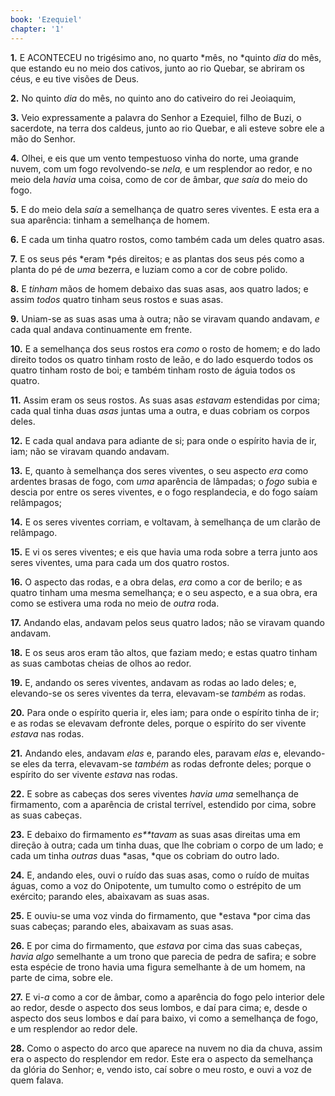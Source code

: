 ```yaml
---
book: 'Ezequiel'
chapter: '1'
---
```


**1.** E ACONTECEU no trigésimo ano, no quarto *mês, no *quinto *dia* do mês, que estando eu no meio dos cativos, junto ao rio Quebar, se abriram os céus, e eu tive visões de Deus.

**2.** No quinto *dia* do mês, no quinto ano do cativeiro do rei Jeoiaquim,

**3.** Veio expressamente a palavra do Senhor a Ezequiel, filho de Buzi, o sacerdote, na terra dos caldeus, junto ao rio Quebar, e ali esteve sobre ele a mão do Senhor.

**4.** Olhei, e eis que um vento tempestuoso vinha do norte, uma grande nuvem, com um fogo revolvendo-se *nela,* e um resplendor ao redor, e no meio dela *havia* uma coisa, como de cor de âmbar, *que saía* do meio do fogo.

**5.** E do meio dela *saía* a semelhança de quatro seres viventes. E esta era a sua aparência: tinham a semelhança de homem.

**6.** E cada um tinha quatro rostos, como também cada um deles quatro asas.

**7.** E os seus pés *eram *pés direitos; e as plantas dos seus pés como a planta do pé de *uma* bezerra, e luziam como a cor de cobre polido.

**8.** E *tinham* mãos de homem debaixo das suas asas, aos quatro lados; e assim *todos* quatro tinham seus rostos e suas asas.

**9.** Uniam-se as suas asas uma à outra; não se viravam quando andavam, *e* cada qual andava continuamente em frente.

**10.** E a semelhança dos seus rostos era *como* o rosto de homem; e do lado direito todos os quatro tinham rosto de leão, e do lado esquerdo todos os quatro tinham rosto de boi; e também tinham rosto de águia todos os quatro.

**11.** Assim eram os seus rostos. As suas asas *estavam* estendidas por cima; cada qual tinha duas *asas* juntas uma a outra, e duas cobriam os corpos deles.

**12.** E cada qual andava para adiante de si; para onde o espírito havia de ir, iam; não se viravam quando andavam.

**13.** E, quanto à semelhança dos seres viventes, o seu aspecto *era* como ardentes brasas de fogo, com *uma* aparência de lâmpadas; o *fogo* subia e descia por entre os seres viventes, e o fogo resplandecia, e do fogo saíam relâmpagos;

**14.** E os seres viventes corriam, e voltavam, à semelhança de um clarão de relâmpago.

**15.** E vi os seres viventes; e eis que havia uma roda sobre a terra junto aos seres viventes, uma para cada um dos quatro rostos.

**16.** O aspecto das rodas, e a obra delas, *era* como a cor de berilo; e as quatro tinham uma mesma semelhança; e o seu aspecto, e a sua obra, era como se estivera uma roda no meio de *outra* roda.

**17.** Andando elas, andavam pelos seus quatro lados; não se viravam quando andavam.

**18.** E os seus aros eram tão altos, que faziam medo; e estas quatro tinham as suas cambotas cheias de olhos ao redor.

**19.** E, andando os seres viventes, andavam as rodas ao lado deles; e, elevando-se os seres viventes da terra, elevavam-se *também* as rodas.

**20.** Para onde o espírito queria ir, eles iam; para onde o espírito tinha de ir; e as rodas se elevavam defronte deles, porque o espírito do ser vivente *estava* nas rodas.

**21.** Andando eles, andavam *elas* e, parando eles, paravam *elas* e, elevando-se eles da terra, elevavam-se *também* as rodas defronte deles; porque o espírito do ser vivente *estava* nas rodas.

**22.** E sobre as cabeças dos seres viventes *havia uma* semelhança de firmamento, com a aparência de cristal terrível, estendido por cima, sobre as suas cabeças.

**23.** E debaixo do firmamento *es**tavam* as suas asas direitas uma em direção à outra; cada um tinha duas, que lhe cobriam o corpo de um lado; e cada um tinha *outras* duas *asas, *que os cobriam do outro lado.

**24.** E, andando eles, ouvi o ruído das suas asas, como o ruído de muitas águas, como a voz do Onipotente, um tumulto como o estrépito de um exército; parando eles, abaixavam as suas asas.

**25.** E ouviu-se uma voz vinda do firmamento, que *estava *por cima das suas cabeças; parando eles, abaixavam as suas asas.

**26.** E por cima do firmamento, que *estava* por cima das suas cabeças, *havia algo* semelhante a um trono que parecia de pedra de safira; e sobre esta espécie de trono havia uma figura semelhante à de um homem, na parte de cima, sobre ele.

**27.** E vi-*a* como a cor de âmbar, como a aparência do fogo pelo interior dele ao redor, desde o aspecto dos seus lombos, e daí para cima; e, desde o aspecto dos seus lombos e daí para baixo, vi como a semelhança de fogo, e um resplendor ao redor dele.

**28.** Como o aspecto do arco que aparece na nuvem no dia da chuva, assim era o aspecto do resplendor em redor. Este era o aspecto da semelhança da glória do Senhor; e, vendo isto, caí sobre o meu rosto, e ouvi a voz de quem falava.